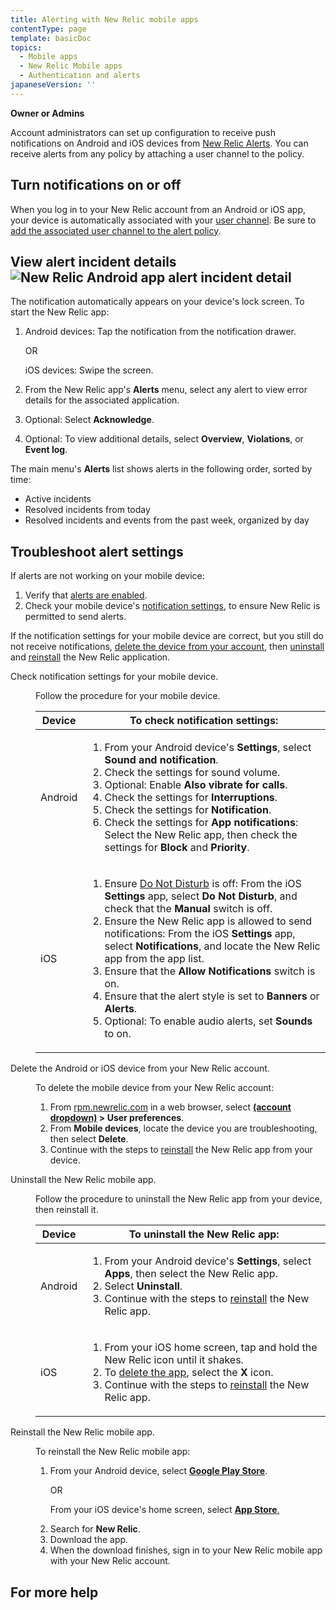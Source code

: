 ```yaml
---
title: Alerting with New Relic mobile apps
contentType: page
template: basicDoc
topics:
  - Mobile apps
  - New Relic Mobile apps
  - Authentication and alerts
japaneseVersion: ''
---
```


<div className="callout-permissions">
  <p>
    <b>
      Owner or Admins
    </b>
  </p>
</div>

Account administrators can set up configuration to receive push notifications on Android and iOS devices from [New Relic Alerts](/docs/alerts/new-relic-alerts-beta/getting-started/new-relic-alerts). You can receive alerts from any policy by attaching a user channel to the policy.

## Turn notifications on or off

When you log in to your New Relic account from an Android or iOS app, your device is automatically associated with your [user channel](/docs/alerts/new-relic-alerts-beta/managing-notification-channels/notification-channels-controlling-where-send-alerts#user). Be sure to [add the associated user channel to the alert policy](/docs/alerts/new-relic-alerts-beta/managing-notification-channels/notification-channels-controlling-where-send-alerts#mobile-push).

## View alert incident details ![New Relic Android app alert incident detail](/sites/default/files/thumbnails/image/alerts-incident-detail-nexus.jpg "New Relic Android app alert incident detail")

The notification automatically appears on your device's lock screen. To start the New Relic app:

1. Android devices: Tap the notification from the notification drawer.

   OR

   iOS devices: Swipe the screen.
2. From the New Relic app's **Alerts** menu, select any alert to view error details for the associated application.
3. Optional: Select **Acknowledge**.
4. Optional: To view additional details, select **Overview**, **Violations**, or **Event log**.

The main menu's **Alerts** list shows alerts in the following order, sorted by time:

* Active incidents
* Resolved incidents from today
* Resolved incidents and events from the past week, organized by day

## Troubleshoot alert settings

If alerts are not working on your mobile device:

1. Verify that [alerts are enabled](#enabling-alerts).
2. Check your mobile device's [notification settings](#notification-settings), to ensure New Relic is permitted to send alerts.

If the notification settings for your mobile device are correct, but you still do not receive notifications, [delete the device from your account](#account-delete), then [uninstall](#uninstall-app) and [reinstall](#reinstall-app) the New Relic application.

<dl className="clamshell-list">
  <dt id="notification-settings">Check notification settings for your mobile device.</dt><dd><p>Follow the procedure for your mobile device.</p><table><thead><tr><th style={{width: 150}}><b>Device</b></th><th><b>To check notification settings:</b></th></tr></thead><tbody><tr><td>Android</td><td><ol><li>From your Android device's <b>Settings</b>, select <b>Sound and notification</b>.</li><li>Check the settings for sound volume.</li><li>Optional: Enable <b>Also vibrate for calls</b>.</li><li>Check the settings for <b>Interruptions</b>.</li><li>Check the settings for <b>Notification</b>.</li><li>Check the settings for <b>App notifications</b>: Select the New Relic app, then check the settings for <b>Block</b> and <b>Priority</b>.</li></ol></td></tr><tr><td>iOS</td><td><ol><li>Ensure <a href="http://support.apple.com/kb/HT5463">Do Not Disturb</a> is off: From the iOS <b>Settings</b> app, select <b>Do Not Disturb</b>, and check that the <b>Manual</b> switch is off.</li><li>Ensure the New Relic app is allowed to send notifications: From the iOS <b>Settings</b> app, select <b>Notifications</b>, and locate the New Relic app from the app list.</li><li>Ensure that the <b>Allow Notifications</b> switch is on.</li><li>Ensure that the alert style is set to <b>Banners</b> or <b>Alerts</b>.</li><li>Optional: To enable audio alerts, set <b>Sounds</b> to on.</li></ol></td></tr></tbody></table></dd><dt id="account-delete">Delete the Android or iOS device from your New Relic account.</dt><dd><p>To delete the mobile device from your New Relic account:</p><ol><li>From <a href="https://rpm.newrelic.com">rpm.newrelic.com</a> in a web browser, select <b><a href="/docs/accounts-partnerships/education/getting-started-new-relic/glossary#account-dropdown">(account dropdown)</a> > User preferences</b>.</li><li>From <b>Mobile devices</b>, locate the device you are troubleshooting, then select <b>Delete</b>.</li><li>Continue with the steps to <a href="#uninstall-app">reinstall</a> the New Relic app from your device.</li></ol></dd><dt id="uninstall-app">Uninstall the New Relic mobile app.</dt><dd><p>Follow the procedure to uninstall the New Relic app from your device, then reinstall it.</p><table><thead><tr><th style={{width: 150}}><b>Device</b></th><th><b>To uninstall the New Relic app:</b></th></tr></thead><tbody><tr><td>Android</td><td><ol><li>From your Android device's <b>Settings</b>, select <b>Apps</b>, then select the New Relic app.</li><li>Select <b>Uninstall</b>.</li><li>Continue with the steps to <a href="#reinstall-app">reinstall</a> the New Relic app.</li></ol></td></tr><tr><td>iOS</td><td><ol><li>From your iOS home screen, tap and hold the New Relic icon until it shakes.</li><li>To <a href="http://support.apple.com/kb/TI135">delete the app</a>, select the <b>X</b> icon.</li><li>Continue with the steps to <a href="#reinstall-app">reinstall</a> the New Relic app.</li></ol></td></tr></tbody></table></dd><dt id="reinstall-app">Reinstall the New Relic mobile app.</dt><dd><p>To reinstall the New Relic mobile app:</p><ol><li><p>From your Android device, select <a href="https://play.google.com/store/apps/details?id=com.newrelic.rpm"><b>Google Play Store</b></a>.</p><p>OR</p><p>From your iOS device's home screen, select <a href="https://itunes.apple.com/us/app/new-relic/id594038638?mt=8"><b>App Store</b>.</a></p></li><li>Search for <b>New Relic</b>.</li><li>Download the app.</li><li>When the download finishes, sign in to your New Relic mobile app with your New Relic account.</li></ol></dd>
</dl>

## For more help
